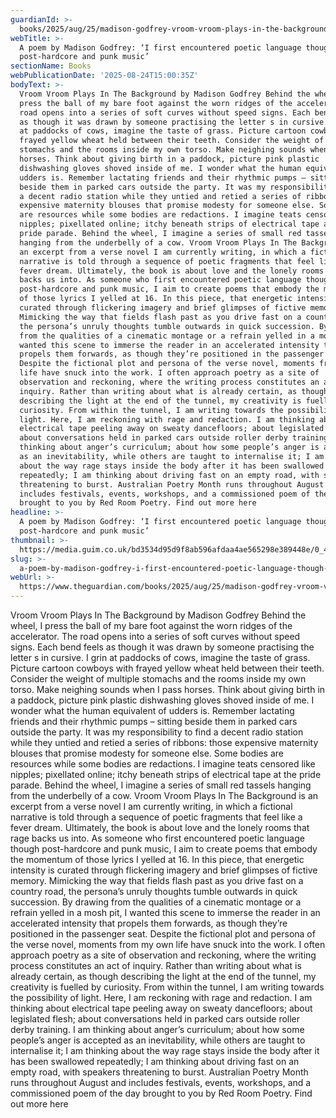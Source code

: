 ```yaml
---
guardianId: >-
  books/2025/aug/25/madison-godfrey-vroom-vroom-plays-in-the-background-australian-poetry-month
webTitle: >-
  A poem by Madison Godfrey: ‘I first encountered poetic language though
  post-hardcore and punk music’
sectionName: Books
webPublicationDate: '2025-08-24T15:00:35Z'
bodyText: >-
  Vroom Vroom Plays In The Background by Madison Godfrey Behind the wheel, I
  press the ball of my bare foot against the worn ridges of the accelerator. The
  road opens into a series of soft curves without speed signs. Each bend feels
  as though it was drawn by someone practising the letter s in cursive. I grin
  at paddocks of cows, imagine the taste of grass. Picture cartoon cowboys with
  frayed yellow wheat held between their teeth. Consider the weight of multiple
  stomachs and the rooms inside my own torso. Make neighing sounds when I pass
  horses. Think about giving birth in a paddock, picture pink plastic
  dishwashing gloves shoved inside of me. I wonder what the human equivalent of
  udders is. Remember lactating friends and their rhythmic pumps – sitting
  beside them in parked cars outside the party. It was my responsibility to find
  a decent radio station while they untied and retied a series of ribbons: those
  expensive maternity blouses that promise modesty for someone else. Some bodies
  are resources while some bodies are redactions. I imagine teats censored like
  nipples; pixellated online; itchy beneath strips of electrical tape at the
  pride parade. Behind the wheel, I imagine a series of small red tassels
  hanging from the underbelly of a cow. Vroom Vroom Plays In The Background is
  an excerpt from a verse novel I am currently writing, in which a fictional
  narrative is told through a sequence of poetic fragments that feel like a
  fever dream. Ultimately, the book is about love and the lonely rooms that rage
  backs us into. As someone who first encountered poetic language though
  post-hardcore and punk music, I aim to create poems that embody the momentum
  of those lyrics I yelled at 16. In this piece, that energetic intensity is
  curated through flickering imagery and brief glimpses of fictive memory.
  Mimicking the way that fields flash past as you drive fast on a country road,
  the persona’s unruly thoughts tumble outwards in quick succession. By drawing
  from the qualities of a cinematic montage or a refrain yelled in a mosh pit, I
  wanted this scene to immerse the reader in an accelerated intensity that
  propels them forwards, as though they’re positioned in the passenger seat.
  Despite the fictional plot and persona of the verse novel, moments from my own
  life have snuck into the work. I often approach poetry as a site of
  observation and reckoning, where the writing process constitutes an act of
  inquiry. Rather than writing about what is already certain, as though
  describing the light at the end of the tunnel, my creativity is fuelled by
  curiosity. From within the tunnel, I am writing towards the possibility of
  light. Here, I am reckoning with rage and redaction. I am thinking about
  electrical tape peeling away on sweaty dancefloors; about legislated flesh;
  about conversations held in parked cars outside roller derby training. I am
  thinking about anger’s curriculum; about how some people’s anger is accepted
  as an inevitability, while others are taught to internalise it; I am thinking
  about the way rage stays inside the body after it has been swallowed
  repeatedly; I am thinking about driving fast on an empty road, with speakers
  threatening to burst. Australian Poetry Month runs throughout August and
  includes festivals, events, workshops, and a commissioned poem of the day
  brought to you by Red Room Poetry. Find out more here
headline: >-
  A poem by Madison Godfrey: ‘I first encountered poetic language though
  post-hardcore and punk music’
thumbnail: >-
  https://media.guim.co.uk/bd3534d95d9f8ab596afdaa4ae565298e389448e/0_487_1366_1092/500.jpg
slug: >-
  a-poem-by-madison-godfrey-i-first-encountered-poetic-language-though-post-hardcore-and-punk-music
webUrl: >-
  https://www.theguardian.com/books/2025/aug/25/madison-godfrey-vroom-vroom-plays-in-the-background-australian-poetry-month
---
```

Vroom Vroom Plays In The Background by Madison Godfrey Behind the wheel, I press the ball of my bare foot against the worn ridges of the accelerator. The road opens into a series of soft curves without speed signs. Each bend feels as though it was drawn by someone practising the letter s in cursive. I grin at paddocks of cows, imagine the taste of grass. Picture cartoon cowboys with frayed yellow wheat held between their teeth. Consider the weight of multiple stomachs and the rooms inside my own torso. Make neighing sounds when I pass horses. Think about giving birth in a paddock, picture pink plastic dishwashing gloves shoved inside of me. I wonder what the human equivalent of udders is. Remember lactating friends and their rhythmic pumps – sitting beside them in parked cars outside the party. It was my responsibility to find a decent radio station while they untied and retied a series of ribbons: those expensive maternity blouses that promise modesty for someone else. Some bodies are resources while some bodies are redactions. I imagine teats censored like nipples; pixellated online; itchy beneath strips of electrical tape at the pride parade. Behind the wheel, I imagine a series of small red tassels hanging from the underbelly of a cow. Vroom Vroom Plays In The Background is an excerpt from a verse novel I am currently writing, in which a fictional narrative is told through a sequence of poetic fragments that feel like a fever dream. Ultimately, the book is about love and the lonely rooms that rage backs us into. As someone who first encountered poetic language though post-hardcore and punk music, I aim to create poems that embody the momentum of those lyrics I yelled at 16. In this piece, that energetic intensity is curated through flickering imagery and brief glimpses of fictive memory. Mimicking the way that fields flash past as you drive fast on a country road, the persona’s unruly thoughts tumble outwards in quick succession. By drawing from the qualities of a cinematic montage or a refrain yelled in a mosh pit, I wanted this scene to immerse the reader in an accelerated intensity that propels them forwards, as though they’re positioned in the passenger seat. Despite the fictional plot and persona of the verse novel, moments from my own life have snuck into the work. I often approach poetry as a site of observation and reckoning, where the writing process constitutes an act of inquiry. Rather than writing about what is already certain, as though describing the light at the end of the tunnel, my creativity is fuelled by curiosity. From within the tunnel, I am writing towards the possibility of light. Here, I am reckoning with rage and redaction. I am thinking about electrical tape peeling away on sweaty dancefloors; about legislated flesh; about conversations held in parked cars outside roller derby training. I am thinking about anger’s curriculum; about how some people’s anger is accepted as an inevitability, while others are taught to internalise it; I am thinking about the way rage stays inside the body after it has been swallowed repeatedly; I am thinking about driving fast on an empty road, with speakers threatening to burst. Australian Poetry Month runs throughout August and includes festivals, events, workshops, and a commissioned poem of the day brought to you by Red Room Poetry. Find out more here
